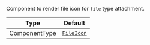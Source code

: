 Component to render file icon for `file` type attachment.

| Type          | Default                                                                                                                         |
| ------------- | ------------------------------------------------------------------------------------------------------------------------------- |
| ComponentType | [`FileIcon`](https://github.com/GetStream/stream-chat-react-native/blob/develop/package/src/components/Attachment/FileIcon.tsx) |
